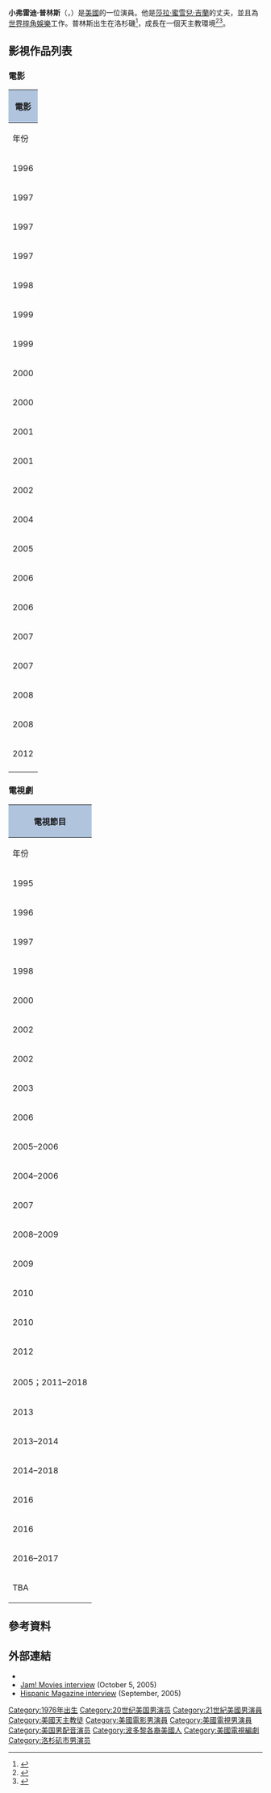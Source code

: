 {{noteTA
|G1=TV
|G2=Movie
}}
{{Infobox person
|image = Freddie Prinze Jr by David Shankbone.jpg
|caption = 普林斯在2007年[[翠貝卡電影節|翠貝卡電影節]]
|birth_name = Freddie James Prinze, Jr.
|birth_date = {{Birth date and age|mf=yes|1976|3|8}}
|birth_place = 美國[[加利福尼亞州|加利福尼亞州]][[洛杉磯|洛杉磯]]
|nationality = 美國
|occupation = 演員
|years_active = 1995年–現在
|spouse = {{marriage|[[莎拉·蜜雪兒·吉蘭|莎拉·蜜雪兒·吉蘭]]|2002}}
|children = 2名
|parents = {{link-en|弗雷迪·普林斯|Freddie Prinze}}<br />Katherine Prinze
}}
'''小弗雷迪·普林斯'''（{{lang-en|'''Freddie James Prinze, Jr.'''}}，{{bd|1976年|3月8日||}}）是[[美國|美國]]的一位演員。他是[[莎拉·蜜雪兒·吉蘭|莎拉·蜜雪兒·吉蘭]]的丈夫，並且為[[世界摔角娛樂|世界摔角娛樂]]工作。普林斯出生在洛杉磯<ref name="filmref">{{cite web|url=http://www.filmreference.com/film/91/Freddie-Jr-Prinze.html|title=Freddie, Jr. Prinze Biography (1976-)|publisher=Filmreference.com|accessdate=2010-03-18|archive-date=2008-09-15|archive-url=https://web.archive.org/web/20080915123030/http://www.filmreference.com/film/91/Freddie-Jr-Prinze.html|dead-url=no}}</ref>，成長在一個天主教環境<ref>{{cite web |url=http://jam.canoe.ca/Television/2005/10/05/pf-1248526.html |title=存档副本 |accessdate=2006-02-05 |deadurl=yes |archiveurl=https://web.archive.org/web/20071012212658/http://jam.canoe.ca/Television/2005/10/05/pf-1248526.html |archivedate=2007-10-12 }} </ref><ref>{{cite news|url=http://today.msnbc.msn.com/id/11204893/|title=Prinze brings his family values to ‘Freddie’|publisher=[[Early_Today|Early Today]]|date=February 10, 2009|accessdate=April 29, 2010|first=Press|last=Associated|archive-url=https://web.archive.org/web/20120922084716/http://today.msnbc.msn.com/id/11204893/|archive-date=2012-09-22|dead-url=yes}}</ref>。

== 影視作品列表 ==
=== 電影 ===
{| class="wikitable sortable" style="margin: 1em 1em 1em 0; background: #f9f9f9; border: 1px #aaa solid; border-collapse: collapse; font-size: 90%;"
! colspan="5" style="background:#B0C4DE;"| 電影
|-
! rowspan=2 | 年份
! colspan=2 | 電影名稱
! rowspan=2 | 角色
! rowspan=2 | 備註
|- bgcolor="#D6D6D6" align="center"
! 電影名稱（中文） !! 電影名稱（英文）
|-
| 1996
| {{n/a}}
| ''{{link-en|To Gillian on Her 37th Birthday|To Gillian on Her 37th Birthday}}''
| Joey Bost
|
|-
| 1997
| {{n/a}}
| ''{{link-en|The House of Yes|The House of Yes}}''
| Anthony Pascal
|
|-
| 1997
| {{n/a}}
| ''Sparkler''
| Brad
|
|-
| 1997
|  《[[是誰搞的鬼|是誰搞的鬼]]》
| ''[[I_Know_What_You_Did_Last_Summer|I Know What You Did Last Summer]]''
| rowspan="2" | Ray Bronson
|
|-
| 1998
|  《[[到底是誰搞的鬼|到底是誰搞的鬼]]》
| ''{{link-en|I Still Know What You Did Last Summer|I Still Know What You Did Last Summer}}''
|
|-
| 1999
|  《[[窈窕美眉|窈窕美眉]]》
| ''{{link-en|She's All That|She's All That}}''
| Zachary "Zack" Siler
|
|-
| 1999
| 《[[星際戰爭|星際戰爭]]》
| ''{{link-en|Wing Commander (film)|Wing Commander (film)|Wing Commander}}''
| Lt. Christopher Blair
|
|-
| 2000
| 《[[煞到你|煞到你]]》
| ''{{link-en|Down to You|Down to You}}''
| Alfred "Al" Connelly
|
|-
| 2000
| 《[[擋不住的愛妹|擋不住的愛妹]]》
| ''{{link-en|Boys and Girls (2000 film)|Boys and Girls (2000 film)|Boys and Girls}}''
| Ryan Walker
|
|-
| 2001
| 《[[神魂顛倒|神魂顛倒]]》
| ''{{link-en|Head over Heels (2001 film)|Head over Heels (2001 film)|Head over Heels}}''
| Jim Winston/Bob Smoot
|
|-
| 2001
| 《[[夏日捕手|夏日捕手]]》
| ''{{link-en|Summer Catch|Summer Catch}}''
| Ryan Dunne
|
|-
| 2002
| 《[[史酷比_(电影)|史酷比]]》
| ''Scooby-Doo''
| rowspan="2" | {{link-en|Fred Jones (Scooby-Doo)|Fred Jones (Scooby-Doo)|Fred Jones}}
|
|-
| 2004
| 《[[史酷比2|史酷比2]]》
| ''Scooby-Doo 2: Monsters Unleashed''
|
|-
| 2005
| {{n/a}}
| ''{{link-en|Shooting Gallery (film)|Shooting Gallery (film)|Shooting Gallery}}''
| Jericho Hudson
| 也是監製
|-
| 2006
| {{n/a}}
| ''{{link-en|Shark Bait|Shark Bait}}''
| Pisces "Pi"
| rowspan="2" | 配音
|-
| 2006
| {{n/a}}
| ''{{link-en|Happily N'Ever After|Happily N'Ever After}}''
| Rick
|-
| 2007
| 《[[黑街法則|黑街法則]]》
| ''Brooklyn Rules''
| Michael Turner
|
|-
| 2007
| 《[[紐約小夜曲|紐約小夜曲]]》
| ''{{link-en|New York City Serenade (film)|New York City Serenade (film)|New York City Serenade}}''
| Owen
|
|-
| 2008
| {{n/a}}
| ''{{link-en|Jack and Jill vs. the World|Jack and Jill vs. the World}}''
| Jack
|
|-
| 2008
| {{n/a}}
| ''{{link-en|Delgo|Delgo}}''
| Delgo
| rowspan="2" | 配音
|-
| 2012
| 《[[質量效應：迷途楷模|質量效應：迷途楷模]]》
| ''Mass Effect: Paragon Lost''
| 中尉James Vega
|-
|}

=== 電視劇 ===
{| class="wikitable sortable" style="margin: 1em 1em 1em 0; background: #f9f9f9; border: 1px #aaa solid; border-collapse: collapse; font-size: 90%;"
! colspan="5" style="background:#B0C4DE;" | 電視節目
|-
! rowspan=2 | 年份
! colspan=2 | 電視節目名稱
! rowspan=2 | 角色
! rowspan=2 | 備註
|- bgcolor="#D6D6D6" align="center"
! 電視節目名稱（中文） !! 電視節目名稱（英文）
|-
| 1995
| 《[[凡人瑣事|凡人瑣事]]》
| ''Family Matters''
| Tough Guy
| 集數："The Gun"
|-
| 1996
| {{n/a}}
| ''{{link-en|ABC Afterschool Special|ABC Afterschool Special}}''
| Jeff
| 集數："Too Soon for Jeff"
|-
| 1997
| {{n/a}}
| ''{{link-en|Detention: The Siege at Johnson High|Detention: The Siege at Johnson High}}''
| Aaron Sullivan
| 電視電影
|-
| 1998
| {{n/a}}
| ''Vig''
| Tony
| 電視電影
|-
| 2000
| {{n/a}}
| ''{{link-en|Brak Presents the Brak Show Starring Brak|Brak Presents the Brak Show Starring Brak}}''
| 他自己
|
|-
| 2002
| 《[[費氏話你知|費氏話你知]]》
| ''Frasier''
| Mike（聲演）
| 集數："Juvenilia"
|-
| 2002
| 《[[老友記|老友記]]》
| ''Friends''
| Sandy
| 集數："The One with the Male Nanny"
|-
| 2003
| {{n/a}}
| ''{{link-en|Kim Possible: A Sitch in Time|Kim Possible: A Sitch in Time}}''
| Future Jim / Future Tim（配音）
| 電視電影
|-
| 2006
| 《[[喬治·洛佩茲秀|喬治·洛佩茲秀]]》
| ''George Lopez''
| Freddie Moreno
| 集數："George Gets Cross Over Freddie"
|-
| 2005–2006
| {{n/a}}
| ''{{link-en|Freddie (TV series)|Freddie (TV series)|Freddie}}''
| Freddie Moreno
| 也是監製和編劇<br />22集
|-
| 2004–2006
| 《[[波城法網|波城法網]]》
| ''Boston Legal''
| Donny Crane
| 3集
|-
| 2007
| {{n/a}}
| ''Atlanta''
| Eric
| 電視電影
|-
| 2008–2009
| 《[[WWE_Raw|WWE Raw]]》
| ''WWE Raw''
| 他自己 / 主持
| 2集；也是編劇
|-
| 2009
| {{n/a}}
| ''No Heroics''
| Bradley / Ultimatium
| 電視電影
|-
| 2010
| 《[[24_(電視劇)|24]]》
| ''24''
| Cole Ortiz
| 24集
|-
| 2010
| 《[[靈異妙探|靈異妙探]]》
| ''Psych''
| Dennis
| 集數："Not Even Close, Encounters"
|-
| 2012
| {{n/a}}
| ''Happy Valley''
| Noah
| 電視電影
|-
| 2005；2011–2018
| 《[[機器雞|機器雞]]》
| ''Robot Chicken''
| Fred Jones / 多個角色（配音）
| 5集
|-
| 2013
| 《[[東區女巫|東區女巫]]》
| ''Witches of East End''
| Leo Wingate
| 2集
|-
| 2013–2014
| 《[[欲骨查|欲骨查]]》
| ''Bones''
| Danny Beck
| 2集
|-
| 2014–2018
| 《[[星球大戰：反抗軍起義|星球大戰：反抗軍起義]]》
| ''Star Wars Rebels''
| {{link-en|Kanan Jarrus|Kanan Jarrus}}（配音）
| 68集和電視電影
|-
| 2016
| {{n/a}}
| ''{{link-en|First Impressions (2016 TV series)|First Impressions (2016 TV series)|First Impressions}}''
| 他自己
|
|-
| 2016
| {{n/a}}
| ''{{link-en|Bordertown (2016 animated TV series)|Bordertown (2016 animated TV series)|Bordertown}}''
| 配音
| 集數："The Engagement"
|-
| 2016–2017
| 《[[Collider_(網站)|Movie Trivia Schmoedown]]》
| ''Movie Trivia Schmoedown''
| The Master / Commentator
| 4集
|-
| TBA
| {{n/a}}
| ''I Mom So Hard''
| Hale
|
|}

== 參考資料 ==
{{Reflist}}

== 外部連結 ==
{{Commonscat|Freddie Prinze, Jr.|小弗雷迪·普林斯}}
* {{IMDb name|0005327}}
* [http://jam.canoe.ca/Television/2005/10/05/pf-1248526.html Jam! Movies interview] {{Wayback|url=http://jam.canoe.ca/Television/2005/10/05/pf-1248526.html |date=20071012212658 }} (October 5, 2005)
* [https://web.archive.org/web/20080517200514/http://www.hispaniconline.com/magazine/2005/September/CoverStory/  Hispanic Magazine interview] (September, 2005)
{{Authority control}}

{{DEFAULTSORT:Prinze, Freddie Jr.}}

[[Category:1976年出生|Category:1976年出生]]
[[Category:20世纪美国男演员|Category:20世纪美国男演员]]
[[Category:21世紀美國男演員|Category:21世紀美國男演員]]
[[Category:美國天主教徒|Category:美國天主教徒]]
[[Category:美國電影男演員|Category:美國電影男演員]]
[[Category:美國電視男演員|Category:美國電視男演員]]
[[Category:美国男配音演员|Category:美国男配音演员]]
[[Category:波多黎各裔美國人|Category:波多黎各裔美國人]]
[[Category:美國電視編劇|Category:美國電視編劇]]
[[Category:洛杉矶市男演员|Category:洛杉矶市男演员]]